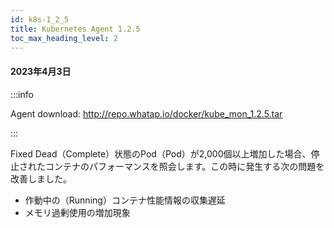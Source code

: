 ```yaml
---
id: k8s-1_2_5
title: Kubernetes Agent 1.2.5
toc_max_heading_level: 2
---
```



#### 2023年4月3日

:::info

Agent download: http://repo.whatap.io/docker/kube_mon_1.2.5.tar

:::

<p><Status>Fixed</Status> Dead（Complete）状態のPod（Pod）が2,000個以上増加した場合、停止されたコンテナのパフォーマンスを照会します。この時に発生する次の問題を改善しました。</p>

-   作動中の（Running）コンテナ性能情報の収集遅延
-   メモリ過剰使用の増加現象
